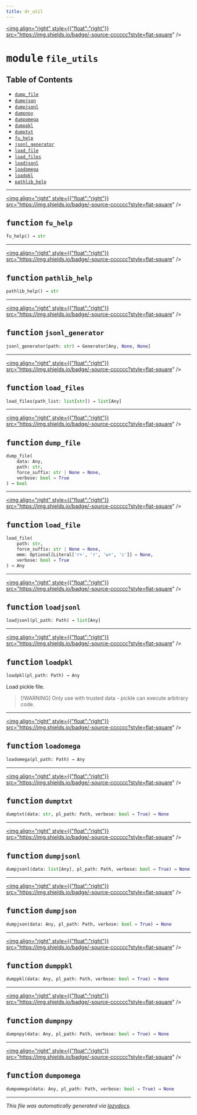 ```yaml
---
title: dr_util
---
```


<a href="https://github.com/drothermel/%24%7BREPO%7D/blob/main/src/dr_util/file_utils.py"><img align="right" style={{"float":"right"}} src="https://img.shields.io/badge/-source-cccccc?style=flat-square" /></a>

# <kbd>module</kbd> `file_utils`



## Table of Contents
- [`dump_file`](./dr_util.file_utils#function-dump-file)
- [`dumpjson`](./dr_util.file_utils#function-dumpjson)
- [`dumpjsonl`](./dr_util.file_utils#function-dumpjsonl)
- [`dumpnpy`](./dr_util.file_utils#function-dumpnpy)
- [`dumpomega`](./dr_util.file_utils#function-dumpomega)
- [`dumppkl`](./dr_util.file_utils#function-dumppkl)
- [`dumptxt`](./dr_util.file_utils#function-dumptxt)
- [`fu_help`](./dr_util.file_utils#function-fu-help)
- [`jsonl_generator`](./dr_util.file_utils#function-jsonl-generator)
- [`load_file`](./dr_util.file_utils#function-load-file)
- [`load_files`](./dr_util.file_utils#function-load-files)
- [`loadjsonl`](./dr_util.file_utils#function-loadjsonl)
- [`loadomega`](./dr_util.file_utils#function-loadomega)
- [`loadpkl`](./dr_util.file_utils#function-loadpkl)
- [`pathlib_help`](./dr_util.file_utils#function-pathlib-help)



---

<a href="https://github.com/drothermel/%24%7BREPO%7D/blob/main/src/dr_util/file_utils.py#L15"><img align="right" style={{"float":"right"}} src="https://img.shields.io/badge/-source-cccccc?style=flat-square" /></a>

## <kbd>function</kbd> `fu_help`

```python
fu_help() → str
```





---

<a href="https://github.com/drothermel/%24%7BREPO%7D/blob/main/src/dr_util/file_utils.py#L36"><img align="right" style={{"float":"right"}} src="https://img.shields.io/badge/-source-cccccc?style=flat-square" /></a>

## <kbd>function</kbd> `pathlib_help`

```python
pathlib_help() → str
```





---

<a href="https://github.com/drothermel/%24%7BREPO%7D/blob/main/src/dr_util/file_utils.py#L102"><img align="right" style={{"float":"right"}} src="https://img.shields.io/badge/-source-cccccc?style=flat-square" /></a>

## <kbd>function</kbd> `jsonl_generator`

```python
jsonl_generator(path: str) → Generator[Any, None, None]
```





---

<a href="https://github.com/drothermel/%24%7BREPO%7D/blob/main/src/dr_util/file_utils.py#L107"><img align="right" style={{"float":"right"}} src="https://img.shields.io/badge/-source-cccccc?style=flat-square" /></a>

## <kbd>function</kbd> `load_files`

```python
load_files(path_list: list[str]) → list[Any]
```





---

<a href="https://github.com/drothermel/%24%7BREPO%7D/blob/main/src/dr_util/file_utils.py#L115"><img align="right" style={{"float":"right"}} src="https://img.shields.io/badge/-source-cccccc?style=flat-square" /></a>

## <kbd>function</kbd> `dump_file`

```python
dump_file(
    data: Any,
    path: str,
    force_suffix: str | None = None,
    verbose: bool = True
) → bool
```





---

<a href="https://github.com/drothermel/%24%7BREPO%7D/blob/main/src/dr_util/file_utils.py#L142"><img align="right" style={{"float":"right"}} src="https://img.shields.io/badge/-source-cccccc?style=flat-square" /></a>

## <kbd>function</kbd> `load_file`

```python
load_file(
    path: str,
    force_suffix: str | None = None,
    mmm: Optional[Literal['r+', 'r', 'w+', 'c']] = None,
    verbose: bool = True
) → Any
```





---

<a href="https://github.com/drothermel/%24%7BREPO%7D/blob/main/src/dr_util/file_utils.py#L176"><img align="right" style={{"float":"right"}} src="https://img.shields.io/badge/-source-cccccc?style=flat-square" /></a>

## <kbd>function</kbd> `loadjsonl`

```python
loadjsonl(pl_path: Path) → list[Any]
```





---

<a href="https://github.com/drothermel/%24%7BREPO%7D/blob/main/src/dr_util/file_utils.py#L180"><img align="right" style={{"float":"right"}} src="https://img.shields.io/badge/-source-cccccc?style=flat-square" /></a>

## <kbd>function</kbd> `loadpkl`

```python
loadpkl(pl_path: Path) → Any
```

Load pickle file.

> [!WARNING] Only use with trusted data - pickle can execute arbitrary code.



---

<a href="https://github.com/drothermel/%24%7BREPO%7D/blob/main/src/dr_util/file_utils.py#L188"><img align="right" style={{"float":"right"}} src="https://img.shields.io/badge/-source-cccccc?style=flat-square" /></a>

## <kbd>function</kbd> `loadomega`

```python
loadomega(pl_path: Path) → Any
```





---

<a href="https://github.com/drothermel/%24%7BREPO%7D/blob/main/src/dr_util/file_utils.py#L192"><img align="right" style={{"float":"right"}} src="https://img.shields.io/badge/-source-cccccc?style=flat-square" /></a>

## <kbd>function</kbd> `dumptxt`

```python
dumptxt(data: str, pl_path: Path, verbose: bool = True) → None
```





---

<a href="https://github.com/drothermel/%24%7BREPO%7D/blob/main/src/dr_util/file_utils.py#L199"><img align="right" style={{"float":"right"}} src="https://img.shields.io/badge/-source-cccccc?style=flat-square" /></a>

## <kbd>function</kbd> `dumpjsonl`

```python
dumpjsonl(data: list[Any], pl_path: Path, verbose: bool = True) → None
```





---

<a href="https://github.com/drothermel/%24%7BREPO%7D/blob/main/src/dr_util/file_utils.py#L207"><img align="right" style={{"float":"right"}} src="https://img.shields.io/badge/-source-cccccc?style=flat-square" /></a>

## <kbd>function</kbd> `dumpjson`

```python
dumpjson(data: Any, pl_path: Path, verbose: bool = True) → None
```





---

<a href="https://github.com/drothermel/%24%7BREPO%7D/blob/main/src/dr_util/file_utils.py#L213"><img align="right" style={{"float":"right"}} src="https://img.shields.io/badge/-source-cccccc?style=flat-square" /></a>

## <kbd>function</kbd> `dumppkl`

```python
dumppkl(data: Any, pl_path: Path, verbose: bool = True) → None
```





---

<a href="https://github.com/drothermel/%24%7BREPO%7D/blob/main/src/dr_util/file_utils.py#L220"><img align="right" style={{"float":"right"}} src="https://img.shields.io/badge/-source-cccccc?style=flat-square" /></a>

## <kbd>function</kbd> `dumpnpy`

```python
dumpnpy(data: Any, pl_path: Path, verbose: bool = True) → None
```





---

<a href="https://github.com/drothermel/%24%7BREPO%7D/blob/main/src/dr_util/file_utils.py#L226"><img align="right" style={{"float":"right"}} src="https://img.shields.io/badge/-source-cccccc?style=flat-square" /></a>

## <kbd>function</kbd> `dumpomega`

```python
dumpomega(data: Any, pl_path: Path, verbose: bool = True) → None
```







---

_This file was automatically generated via [lazydocs](https://github.com/ml-tooling/lazydocs)._
